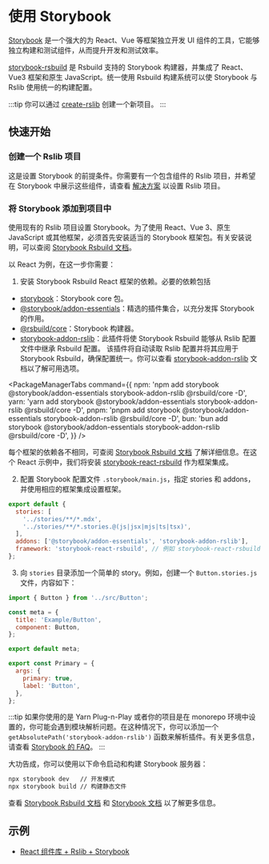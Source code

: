 
# 使用 Storybook

[Storybook](https://storybook.js.org/) 是一个强大的为 React、Vue 等框架独立开发 UI 组件的工具，它能够独立构建和测试组件，从而提升开发和测试效率。

[storybook-rsbuild](https://github.com/rspack-contrib/storybook-rsbuild) 是 Rsbuild 支持的 Storybook 构建器，并集成了 React、Vue3 框架和原生 JavaScript。统一使用 Rsbuild 构建系统可以使 Storybook 与 Rslib 使用统一的构建配置。

:::tip
你可以通过 [create-rslib](/guide/start/quick-start#creating-an-rslib-project) 创建一个新项目。
:::

## 快速开始

### 创建一个 Rslib 项目

这是设置 Storybook 的前提条件。你需要有一个包含组件的 Rslib 项目，并希望在 Storybook 中展示这些组件，请查看 [解决方案](/guide/solution/) 以设置 Rslib 项目。


### 将 Storybook 添加到项目中

使用现有的 Rslib 项目设置 Storybook。为了使用 React、Vue 3、原生 JavaScript 或其他框架，必须首先安装适当的 Storybook 框架包。有关安装说明，可以查阅 [Storybook Rsbuild 文档](https://storybook.rsbuild.dev/guide/framework.html)。

以 React 为例，在这一步你需要：

1. 安装 Storybook Rsbuild React 框架的依赖。必要的依赖包括

  - [storybook](https://www.npmjs.com/package/storybook)：Storybook core 包。
  - [@storybook/addon-essentials](https://www.npmjs.com/package/@storybook/addon-essentials)：精选的插件集合，以充分发挥 Storybook 的作用。
  - [@rsbuild/core](https://www.npmjs.com/package/@rsbuild/core)：Storybook 构建器。
  - [storybook-addon-rslib](https://www.npmjs.com/package/storybook-addon-rslib)：此插件将使 Storybook Rsbuild 能够从 Rslib 配置文件中继承 Rsbuild 配置。
     该插件将自动读取 Rslib 配置并将其应用于 Storybook Rsbuild，确保配置统一。你可以查看 [storybook-addon-rslib](https://storybook.rsbuild.dev/guide/integrations/rslib.html) 文档以了解可用选项。

  <PackageManagerTabs
    command={{
      npm: 'npm add storybook @storybook/addon-essentials storybook-addon-rslib @rsbuild/core -D',
      yarn: 'yarn add storybook @storybook/addon-essentials storybook-addon-rslib @rsbuild/core -D',
      pnpm: 'pnpm add storybook @storybook/addon-essentials storybook-addon-rslib @rsbuild/core -D',
      bun: 'bun add storybook @storybook/addon-essentials storybook-addon-rslib @rsbuild/core -D',
    }}
  />

   每个框架的依赖各不相同，可查阅 [Storybook Rsbuild 文档](https://storybook.rsbuild.dev/guide/framework.html) 了解详细信息。在这个 React 示例中，我们将安装 [storybook-react-rsbuild](https://www.npmjs.com/package/storybook-react-rsbuild) 作为框架集成。

  <Tabs>
    <Tab label="React">
      <PackageManagerTabs command="add storybook-react-rsbuild -D" />
    </Tab>
    <Tab label="Vue">
      <PackageManagerTabs command="add storybook-vue3-rsbuild -D" />
    </Tab>
  </Tabs>

2. 配置 Storybook 配置文件 `.storybook/main.js`，指定 stories 和 addons，并使用相应的框架集成设置框架。

  ```js title=".storybook/main.js"
  export default {
    stories: [
      '../stories/**/*.mdx',
      '../stories/**/*.stories.@(js|jsx|mjs|ts|tsx)',
    ],
    addons: ['@storybook/addon-essentials', 'storybook-addon-rslib'],
    framework: 'storybook-react-rsbuild', // 例如 storybook-react-rsbuild
  };
  ```

3. 向 `stories` 目录添加一个简单的 story。例如，创建一个 `Button.stories.js` 文件，内容如下：

  ```js title="stories/Button.stories.js"
  import { Button } from '../src/Button';

  const meta = {
    title: 'Example/Button',
    component: Button,
  };

  export default meta;

  export const Primary = {
    args: {
      primary: true,
      label: 'Button',
    },
  };
  ```

:::tip 
如果你使用的是 Yarn Plug-n-Play 或者你的项目是在 monorepo 环境中设置的，你可能会遇到模块解析问题。在这种情况下，你可以添加一个 `getAbsolutePath('storybook-addon-rslib')` 函数来解析插件。有关更多信息，请查看 [Storybook 的 FAQ](https://storybook.js.org/docs/faq#how-do-i-fix-module-resolution-in-special-environments)。 
:::

大功告成，你可以使用以下命令启动和构建 Storybook 服务器：

```bash
npx storybook dev   // 开发模式
npx storybook build // 构建静态文件
```

查看 [Storybook Rsbuild 文档](https://storybook.rsbuild.dev/) 和 [Storybook 文档](https://storybook.js.org/docs/react/get-started/introduction) 以了解更多信息。

## 示例

- [React 组件库 + Rslib + Storybook](https://github.com/rspack-contrib/storybook-rsbuild/tree/main/sandboxes/rslib-react-component)